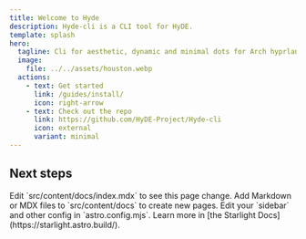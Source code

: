 ```yaml
---
title: Welcome to Hyde
description: Hyde-cli is a CLI tool for HyDE.
template: splash
hero:
  tagline: Cli for aesthetic, dynamic and minimal dots for Arch hyprland!
  image:
    file: ../../assets/houston.webp
  actions:
    - text: Get started
      link: /guides/install/
      icon: right-arrow
    - text: Check out the repo
      link: https://github.com/HyDE-Project/Hyde-cli
      icon: external
      variant: minimal
---
```



## Next steps

<CardGrid stagger>
	<Card title="Update content" icon="pencil">
		Edit `src/content/docs/index.mdx` to see this page change.
	</Card>
	<Card title="Add new content" icon="add-document">
		Add Markdown or MDX files to `src/content/docs` to create new pages.
	</Card>
	<Card title="Configure your site" icon="setting">
		Edit your `sidebar` and other config in `astro.config.mjs`.
	</Card>
	<Card title="Read the docs" icon="open-book">
		Learn more in [the Starlight Docs](https://starlight.astro.build/).
	</Card>
</CardGrid>
